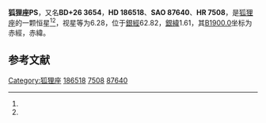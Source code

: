 {{Starbox begin
| name = 狐狸座PS
}}
{{Starbox observe
| epoch = [[J2000.0|J2000.0]]
| constell = [[狐狸座|狐狸座]]<ref name=SIMBAD>{{cite web
 | url=http://simbad.u-strasbg.fr/simbad/sim-id?Ident=HR+7508
 | title =Pulsating variable Star
 | publisher=Centre de Données astronomiques de Strasbourg
 | work=SIMBAD
 | accessdate=2012-07-13}}</ref><ref name=DATA>{{cite web
 | url=http://vizier.u-strasbg.fr/viz-bin/VizieR-5?-out.add=.&-source=5050&-corr=PK=HR&-out.max=9999&HR=7508
 | title=VizieR Detailed Page
 | accessdate=2012-07-13
 | archive-date=2016-03-04
 | archive-url=https://web.archive.org/web/20160304233045/http://vizier.u-strasbg.fr/viz-bin/VizieR-5?-out.add=.&-source=5050&-corr=PK=HR&-out.max=9999&HR=7508
 | dead-url=no
 }}</ref>
| 星官 = 
| ra = {{RA|19|43|55.9}}<ref name=SIMBAD /><ref name=DATA />
| dec = {{DEC|+27|8|8}}<ref name=SIMBAD /><ref name=DATA />
| appmag_v = 6.28<ref name=SIMBAD /><ref name=DATA />
}}
{{Starbox character
| class = B7V+G1:III<ref name=SIMBAD /><ref name=DATA />
| b-v = 1.1<ref name=SIMBAD /><ref name=DATA />
| u-b = <ref name=SIMBAD /><ref name=DATA />
| r-i = <ref name=SIMBAD /><ref name=DATA />
| variable = 
}}
{{Starbox astrometry
| radial_v = 
| prop_mo_ra = -12
| parallax = -0.008
| p_error = 
}}
{{Starbox catalog
| names =BD+26 3654，[[SAO星表|SAO]] 87640，[[HD星表|HD]] 186518，[[HR星表|HR]] 7508}}
{{Starbox reference |Simbad=HR+7508}}
{{Starbox end}}

'''狐狸座PS'''，又名'''BD+26 3654'''，'''HD 186518'''、'''SAO 87640'''、'''HR 7508'''，是[[狐狸座|狐狸座]]的一颗恒星<ref name=SIMBAD /><ref name=DATA />，视星等为6.28，位于[[銀道座標系|銀經]]62.82，[[銀道座標系|銀緯]]1.61，其[[B1900.0|B1900.0]]坐标为赤經{{RA|19|39|50.1}}，赤緯{{DEC|+26|1.61|46}}。

== 参考文献 ==
{{reflist}}

{{star-stub}}

{{狐狸座恒星}}
[[Category:狐狸座|Category:狐狸座]]
[[Category:HD和HDE天體|186518]]
[[Category:HR天體|7508]]
[[Category:SAO天體|87640]]